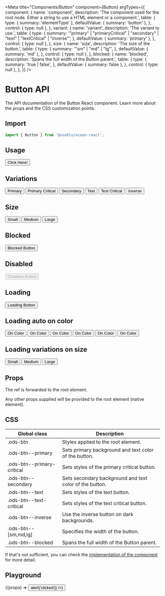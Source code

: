 
<Meta
  title="Components/Button"
  component={Button}
  argTypes={{
    component: {
      name: 'component',
      description:
        'The component used for the root node. Either a string to use a HTML element or a component.',
      table: {
        type: { summary: 'elementType' },
        defaultValue: { summary: 'button' },
      },
      control: { type: null },
    },
    variant: {
      name: 'variant',
      description: 'The variant to use.',
      table: {
        type: {
          summary:
            '"primary" | "primaryCritical" | "secondary" | "text" | "textCritical" | "inverse"',
        },
        defaultValue: { summary: 'primary' },
      },
      control: { type: null },
    },
    size: {
      name: 'size',
      description: 'The size of the button.',
      table: {
        type: {
          summary: '"sm" | "md" | "lg"',
        },
        defaultValue: { summary: 'md' },
      },
      control: { type: null },
    },
    blocked: {
      name: 'blocked',
      description: 'Spans the full width of the Button parent.',
      table: {
        type: {
          summary: 'true | false',
        },
        defaultValue: { summary: false },
      },
      control: { type: null },
    },
  }}
/>

# Button API

The API documentation of the Button React component. Learn more about the props and the CSS customization points.

## Import

```javascript
import { Button } from '@useblu/ocean-react';
```

## Usage

<Canvas withSource="open" withToolbar>
  <Story name="usage">
    <Button>Click Here!</Button>
  </Story>
</Canvas>

## Variations

<Canvas withSource="open" withToolbar>
  <Story name="variations">
    <div className="flex-story">
      <Button variant="primary">Primary</Button>
      <Button variant="primaryCritical">Primary Critical</Button>
      <Button variant="secondary">Secondary</Button>
      <Button variant="text">Text</Button>
      <Button variant="textCritical">Text Critical</Button>
      <Button variant="inverse">Inverse</Button>
    </div>
  </Story>
</Canvas>

## Size

<Canvas withSource="open" withToolbar>
  <Story name="size">
    <div className="flex-story">
      <Button size="sm">Small</Button>
      <Button size="md">Medium</Button>
      <Button size="lg">Large</Button>
    </div>
  </Story>
</Canvas>

## Blocked

<Canvas withSource="open" withToolbar>
  <Story name="blocked">
    <Button blocked>Blocked Button</Button>
  </Story>
</Canvas>

## Disabled

<Canvas withSource="open" withToolbar>
  <Story name="disabled">
    <Button disabled>Disabled Button</Button>
  </Story>
</Canvas>

## Loading

<Canvas withSource="open" withToolbar>
  <Story name="loading">
    <Button loading>Loading Button</Button>
  </Story>
</Canvas>

## Loading auto on color

<Canvas withSource="open" withToolbar>
  <Story name="loading-auto-on-color">
    <div className="flex-story">
      <Button variant="primary" loading>
        On Color
      </Button>
      <Button variant="primaryCritical" loading>
        On Color
      </Button>
      <Button variant="secondary" loading>
        On Color
      </Button>
      <Button variant="text" loading>
        On Color
      </Button>
      <Button variant="textCritical" loading>
        On Color
      </Button>
      <Button variant="inverse" loading>
        On Color
      </Button>
    </div>
  </Story>
</Canvas>

## Loading variations on size

<Canvas withSource="open" withToolbar>
  <Story name="loading-on-size">
    <div className="flex-story">
      <Button size="sm" loading>
        Small
      </Button>
      <Button size="md" loading>
        Medium
      </Button>
      <Button size="lg" loading>
        Large
      </Button>
    </div>
  </Story>
</Canvas>

## Props

<ArgsTable story="Usage" of="." />

The ref is forwarded to the root element.

Any other props supplied will be provided to the root element (native element).

## CSS

| Global class               | Description                                             |
| -------------------------- | ------------------------------------------------------- |
| .ods-btn                   | Styles applied to the root element.                     |
| .ods-btn--primary          | Sets primary background and text color of the button.   |
| .ods-btn--primary-critical | Sets styles of the primary critical button.             |
| .ods-btn--secondary        | Sets secondary background and text color of the button. |
| .ods-btn--text             | Sets styles of the text button.                         |
| .ods-btn--text-critical    | Sets styles of the text critical button.                |
| .ods-btn--inverse          | Use the inverse button on dark backgrounds.             |
| .ods-btn--[sm,md,lg]       | Specifies the width of the button.                      |
| .ods-btn--blocked          | Spans the full width of the Button parent.              |

If that's not sufficient, you can check the [implementation of the component](https://github.com/ocean-ds/ocean-web/blob/master/packages/ocean-react/src/Button/Button.tsx) for more detail.

## Playground

<Canvas>
  <Story
    name="playground"
    args={{
      children: 'My Button',
      blocked: false,
      disabled: false,
      loading: false,
    }}
    argTypes={{
      children: {
        name: 'children',
        control: 'text',
      },
      variant: {
        name: 'variant',
        options: [
          'primary',
          'primaryCritical',
          'secondary',
          'text',
          'textCritical',
          'inverse',
        ],
        control: { type: 'select' },
      },
      size: {
        name: 'size',
        options: ['sm', 'md', 'lg'],
        control: { type: 'select' },
      },
      blocked: {
        name: 'blocked',
        control: 'boolean',
      },
      disabled: {
        name: 'disabled',
        control: 'boolean',
      },
      loading: {
        name: 'loading',
        control: 'boolean',
      },
    }}
  >
    {(props) => <Button {...props} onClick={() => alert('clicked')} />}
  </Story>
</Canvas>

